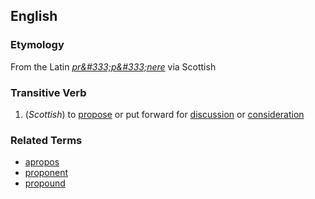==English==
=== Etymology ===
From the Latin ''[[pr&#333;p&#333;nere]]'' via Scottish

=== Transitive Verb ===
# (''Scottish'') to [[propose]] or put forward for [[discussion]] or [[consideration]]

=== Related Terms ===
*[[apropos]]
*[[proponent]]
*[[propound]]
